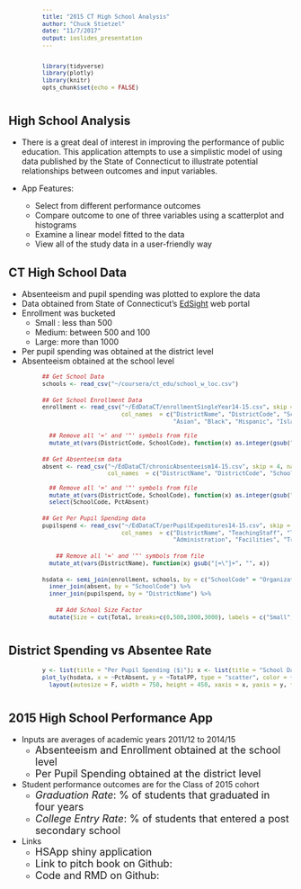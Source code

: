 ```yaml
---
title: "2015 CT High School Analysis"
author: "Chuck Stietzel"
date: "11/7/2017"
output: ioslides_presentation
---
```


<style type="text/css">
pre {
  font-size: 12px;
  line-height: 16px;
  padding: 0px 0px 10px 60px;
}
</style>

```r
library(tidyverse)
library(plotly)
library(knitr)
opts_chunk$set(echo = FALSE)

```
## High School Analysis
- There is a great deal of interest in improving the performance of public education. This application attempts to use a simplistic model of using data published by the State of Connecticut to illustrate potential relationships between outcomes and input variables.

-  App Features:
    - Select from different performance outcomes
    - Compare outcome to one of three variables using a scatterplot and histograms
    - Examine a linear model fitted to the data 
    - View all of the study data in a user-friendly way

## CT High School Data
- Absenteeism and pupil spending was plotted to explore the data
- Data obtained from State of Connecticut's [EdSight](http://edsight.ct.gov/SASPortal/main.do) web portal
- Enrollment was bucketed
    - Small : less than 500
    - Medium: between 500 and 100
    - Large: more than 1000
- Per pupil spending was obtained at the district level
- Absenteeism obtained at the school level

```r
## Get School Data
schools <- read_csv("~/coursera/ct_edu/school_w_loc.csv")

## Get School Enrollment Data
enrollment <- read_csv("~/EdDataCT/enrollmentSingleYear14-15.csv", skip = 6, na = "*",
                       col_names  = c("DistrictName", "DistrictCode", "SchoolName", "SchoolCode", "NativeAmerican", 
                                      "Asian", "Black", "Hispanic", "Islander", "Mixed", "White", "Total")) %>% 
  
  ## Remove all '=' and '"' symbols from file
  mutate_at(vars(DistrictCode, SchoolCode), function(x) as.integer(gsub("[=\"]+", "", x)))

## Get Absenteeism data
absent <- read_csv("~/EdDataCT/chronicAbsenteeism14-15.csv", skip = 4, na = "*",
                   col_names  = c("DistrictName", "DistrictCode", "SchoolName", "SchoolCode", "PctAbsent")) %>% 
  
  ## Remove all '=' and '"' symbols from file
  mutate_at(vars(DistrictCode, SchoolCode), function(x) as.integer(gsub("[=\"]+", "", x))) %>%
  select(SchoolCode, PctAbsent)

## Get Per Pupil Spending data
pupilspend <- read_csv("~/EdDataCT/perPupilExpeditures14-15.csv", skip = 5, na = "N/A", 
                       col_names  = c("DistrictName", "TeachingStaff", "TeachingSupplies", "MediaServices", "StudentSupport", 
                                      "Administration", "Facilities", "Transportation", "Other", "TotalPP")) %>% 

    ## Remove all '=' and '"' symbols from file
  mutate_at(vars(DistrictName), function(x) gsub("[=\"]+", "", x))

hsdata <- semi_join(enrollment, schools, by = c("SchoolCode" = "OrganizationCode")) %>%
  inner_join(absent, by = "SchoolCode") %>%
  inner_join(pupilspend, by = "DistrictName") %>%

    ## Add School Size Factor
  mutate(Size = cut(Total, breaks=c(0,500,1000,3000), labels = c("Small", "Medium", "Large")))
```

## District Spending vs Absentee Rate
```r
y <- list(title = "Per Pupil Spending ($)"); x <- list(title = "School Days Missed (%)")
plot_ly(hsdata, x = ~PctAbsent, y = ~TotalPP, type = "scatter", color = ~Size, size = ~Total, text = ~SchoolName) %>%
  layout(autosize = F, width = 750, height = 450, xaxis = x, yaxis = y, title = "Academic Year 2014/15")
```

## 2015 High School Performance App
- Inputs are averages of academic years 2011/12 to 2014/15
    - <font size="4">Absenteeism and Enrollment obtained at the school level</font>
    - <font size="4">Per Pupil Spending obtained at the district level</font>

- Student performance outcomes are for the Class of 2015 cohort
    - <font size="4">*Graduation Rate*: % of students that graduated in four years</font>
    - <font size="4">*College Entry Rate*: % of students that entered a post secondary school</font>
    
- Links
    - <font size="4">HSApp shiny application</font>
    - <font size="4">Link to pitch book on Github:</font>
    - <font size="4">Code and RMD on Github:</font>
    
    
